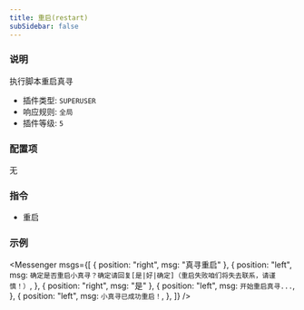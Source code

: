 ```yaml
---
title: 重启(restart)
subSidebar: false
---
```



### 说明

执行脚本重启真寻

- 插件类型: `SUPERUSER`
- 响应规则: `全局`
- 插件等级: `5`

### 配置项

无

### 指令

- 重启

### 示例

<Messenger
  msgs={[
    { position: "right", msg: "真寻重启" },
    {
      position: "left",
      msg: `确定是否重启小真寻？确定请回复[是|好|确定]（重启失败咱们将失去联系，请谨慎！）`,
    },
    { position: "right", msg: "是" },
    {
      position: "left",
      msg: `开始重启真寻...`,
    },
    {
      position: "left",
      msg: `小真寻已成功重启！`,
    },
  ]}
/>
